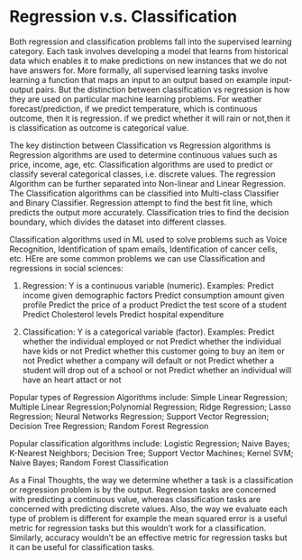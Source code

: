 

# Regression v.s. Classification 

Both regression and classification problems fall into the supervised learning category. Each task involves developing a model that learns from historical data which enables it to make predictions on new instances that we do not have answers for. More formally, all supervised learning tasks involve learning a function that maps an input to an output based on example input-output pairs. But the distinction between classification vs regression is how they are used on particular machine learning problems. For weather forecast/prediction, if we predict temperature, which is continuous outcome, then it is regression. if we predict whether it will rain or not,then it is classification as outcome is categorical value.

The key distinction between Classification vs Regression algorithms is Regression algorithms are used to determine continuous values such as price, income, age, etc. Classification algorithms are used to predict or classify several categorical classes, i.e. discrete values. The regression Algorithm can be further separated into Non-linear and Linear Regression. The Classification algorithms can be classified into Multi-class Classifier and Binary Classifier. Regression attempt to find the best fit line, which predicts the output more accurately. Classification tries to find the decision boundary, which divides the dataset into different classes.

Classification algorithms used in ML used to solve problems such as Voice Recognition, Identification of spam emails, Identification of cancer cells, etc.  HEre are some common problems we can use Classification and regressions in social sciences:

1. Regression: Y is a continuous variable (numeric). 
  Examples:
 Predict income given demographic factors
 Predict consumption amount given profile
 Predict the price of a product
 Predict the test score of a student
 Predict Cholesterol levels
 Predict hospital expenditure
 
2. Classification: Y is a categorical variable (factor). 
  Examples:
 Predict whether the individual employed or not
 Predict whether the individual have kids or not
 Predict whether this customer going to buy an item or not
 Predict whether a company will default or not
 Predict whether a student will drop out of a school or not
 Predict whether an individual will have an heart attact or not
 
 
Popular types of Regression Algorithms include: Simple Linear Regression; Multiple Linear Regression;Polynomial Regression; Ridge Regression; Lasso Regression; Neural Networks Regression; Support Vector Regression; Decision Tree Regression; Random Forest Regression

Popular classification algorithms include: Logistic Regression; Naive Bayes; K-Nearest Neighbors; Decision Tree; Support Vector Machines; Kernel SVM; Naive Bayes; Random Forest Classification

As a Final Thoughts, the way we determine whether a task is a classification or regression problem is by the output. Regression tasks are concerned with predicting a continuous value, whereas classification tasks are concerned with predicting discrete values. Also, the way we evaluate each type of problem is different for example the mean squared error is a useful metric for regression tasks but this wouldn’t work for a classification. Similarly, accuracy wouldn’t be an effective metric for regression tasks but it can be useful for classification tasks.


